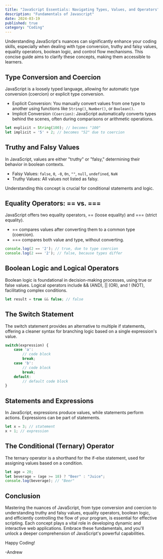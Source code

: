 ```yaml
---
title: "JavaScript Essentials: Navigating Types, Values, and Operators"
description: "Fundamentals of Javascript"
date: 2024-03-19
published: true
category: "Coding"
---
```


Understanding JavaScript's nuances can significantly enhance your coding skills, especially when dealing with type conversion, truthy and falsy values, equality operators, boolean logic, and control flow mechanisms. This concise guide aims to clarify these concepts, making them accessible to learners.

## Type Conversion and Coercion

JavaScript is a loosely typed language, allowing for automatic type conversion (coercion) or explicit type conversion.

- Explicit Conversion: You manually convert values from one type to another using functions like `String()`, `Number()`, or `Boolean()`.
- Implicit Conversion `(Coercion)`: JavaScript automatically converts types behind the scenes, often during comparisons or arithmetic operations.

```jsx
let explicit = String(100); // becomes "100"
let implicit = '5' + 2; // becomes "52" due to coercion
```

## Truthy and Falsy Values

In JavaScript, values are either "truthy" or "falsy," determining their behavior in boolean contexts.

- Falsy Values: `false`, `0`, `-0`, `0n`, `""`, `null`, `undefined`, `NaN`
- Truthy Values: All values not listed as falsy.

Understanding this concept is crucial for conditional statements and logic.

## Equality Operators: == vs. ===

JavaScript offers two equality operators, == (loose equality) and === (strict equality).

- == compares values after converting them to a common type (coercion).
- === compares both value and type, without converting.

```jsx
console.log(2 == '2'); // true, due to type coercion
console.log(2 === '2'); // false, because types differ
```

## Boolean Logic and Logical Operators

Boolean logic is foundational in decision-making processes, using true or false values. Logical operators include && (AND), || (OR), and ! (NOT), facilitating complex conditions.

```jsx
let result = true && false; // false
```

## The Switch Statement

The switch statement provides an alternative to multiple if statements, offering a cleaner syntax for branching logic based on a single expression's value.

```jsx
switch(expression) {
    case 'a':
        // code block
        break;
    case 'b':
        // code block
        break;
    default:
        // default code block
}
```

## Statements and Expressions

In JavaScript, expressions produce values, while statements perform actions. Expressions can be part of statements.

```jsx
let x = 3; // statement
x + 1; // expression
```

## The Conditional (Ternary) Operator

The ternary operator is a shorthand for the if-else statement, used for assigning values based on a condition.

```jsx
let age = 20;
let beverage = (age >= 18) ? "Beer" : "Juice";
console.log(beverage); // "Beer"
```

## Conclusion

Mastering the nuances of JavaScript, from type conversion and coercion to understanding truthy and falsy values, equality operators, boolean logic, and efficiently controlling the flow of your program, is essential for effective scripting. Each concept plays a vital role in developing dynamic and interactive web applications. Embrace these fundamentals, and you'll unlock a deeper comprehension of JavaScript's powerful capabilities.

Happy Coding!

 -Andrew